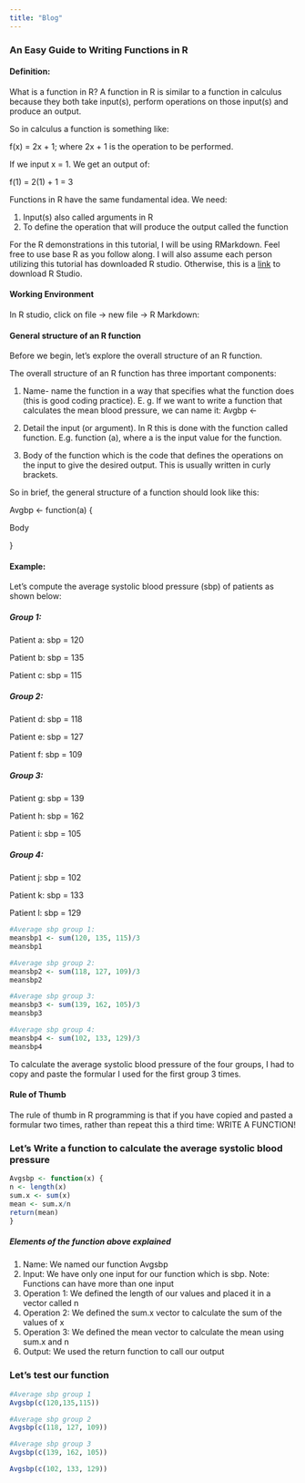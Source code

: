 ```yaml
---
title: "Blog"
---
```


### An Easy Guide to Writing Functions in R

#### Definition: 
What is a function in R? A function in R is similar to a function in calculus because they both take input(s), perform operations on those input(s) and produce an output.

So in calculus a function is something like:

f(x) = 2x + 1; where 2x + 1 is the operation to be performed.

If we input x = 1. We get an output of:

f(1) = 2(1) + 1 = 3

Functions in R have the same fundamental idea. We need:

1. Input(s) also called arguments in R
2. To define the operation that will produce the output called the function

For the R demonstrations in this tutorial, I will be using RMarkdown. Feel free to use base R as you follow along. I will also assume each person utilizing this tutorial has downloaded R studio. Otherwise, this is a [link](https://rstudio.com/products/rstudio/download/) to download R Studio. 

#### Working Environment
In R studio, click on file -> new file -> R Markdown:

#### General structure of an R function
Before we begin, let's explore the overall structure of an R function.

The overall structure of an R function has three important components:

1. Name- name the function in a way that specifies what the function does (this is good coding practice). E. g. If we want to write a function that calculates the mean blood pressure, we can name it: Avgbp <-

2. Detail the input (or argument). In R this is done with the function called function. E.g. function (a), where a is the input value for the function.

3. Body of the function which is the code that defines the operations on the input to give the desired output. This is usually written in curly brackets.

So in brief, the general structure of a function should look like this: 

Avgbp <- function(a) {

Body 

}


#### Example: 
Let's compute the average systolic blood pressure (sbp) of patients as shown below:

##### Group 1: 

Patient a: sbp = 120

Patient b: sbp = 135

Patient c: sbp = 115

##### Group 2: 
Patient d: sbp = 118

Patient e: sbp = 127

Patient f: sbp = 109

##### Group 3: 
Patient g: sbp = 139

Patient h: sbp = 162

Patient i: sbp = 105

##### Group 4: 
Patient j: sbp = 102

Patient k: sbp = 133

Patient l: sbp = 129

```r
#Average sbp group 1: 
meansbp1 <- sum(120, 135, 115)/3
meansbp1
```

```r
#Average sbp group 2: 
meansbp2 <- sum(118, 127, 109)/3
meansbp2
```

```r
#Average sbp group 3: 
meansbp3 <- sum(139, 162, 105)/3
meansbp3
```

```r
#Average sbp group 4: 
meansbp4 <- sum(102, 133, 129)/3
meansbp4
```
To calculate the average systolic blood pressure of the four groups, I had to copy and paste the formular I used for the first group 3 times. 

#### Rule of Thumb
The rule of thumb in R programming is that if you have copied and pasted a formular two times, rather than repeat this a third time: WRITE A FUNCTION! 

### Let's Write a function to calculate the average systolic blood pressure 
```r
Avgsbp <- function(x) {
n <- length(x)
sum.x <- sum(x)
mean <- sum.x/n
return(mean)
}
```

##### Elements of the function above explained
1. Name: We named our function Avgsbp 
2. Input: We have only one input for our function which is sbp. Note: Functions can have more than one input
3. Operation 1: We defined the length of our values and placed it in a vector called n
4. Operation 2: We defined the sum.x vector to calculate the sum of the values of x
5. Operation 3: We defined the mean vector to calculate the mean using sum.x and n
6. Output: We used the return function to call our output

### Let's test our function
```r
#Average sbp group 1
Avgsbp(c(120,135,115))
```
```r
#Average sbp group 2
Avgsbp(c(118, 127, 109))
```

```r
#Average sbp group 3
Avgsbp(c(139, 162, 105))
```

```r
Avgsbp(c(102, 133, 129))
```
